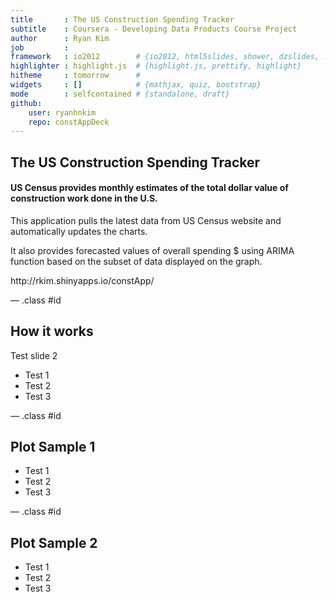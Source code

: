 ```yaml
---
title       : The US Construction Spending Tracker
subtitle    : Coursera - Developing Data Products Course Project
author      : Ryan Kim
job         : 
framework   : io2012        # {io2012, html5slides, shower, dzslides, ...}
highlighter : highlight.js  # {highlight.js, prettify, highlight}
hitheme     : tomorrow      # 
widgets     : []            # {mathjax, quiz, bootstrap}
mode        : selfcontained # {standalone, draft}
github:
    user: ryanhnkim
    repo: constAppDeck
---
```


## The US Construction Spending Tracker

#### US Census provides monthly estimates of the total dollar value of construction work done in the U.S. 

This application pulls the latest data from US Census website and automatically updates the charts. 

It also provides forecasted values of overall spending $ using ARIMA function based on the subset of data displayed on the graph. 

http://rkim.shinyapps.io/constApp/



--- .class #id 

## How it works

Test slide 2

* Test 1
* Test 2
* Test 3

--- .class #id 

## Plot Sample 1
* Test 1
* Test 2
* Test 3

--- .class #id 

## Plot Sample 2
* Test 1
* Test 2
* Test 3

